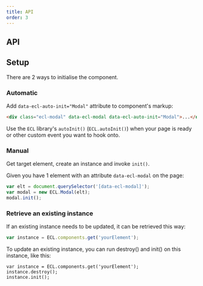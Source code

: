 ```yaml
---
title: API
order: 3
---
```



## API

<ModalJSDoc />

## Setup

There are 2 ways to initialise the component.

### Automatic

Add `data-ecl-auto-init="Modal"` attribute to component's markup:

```html
<div class="ecl-modal" data-ecl-modal data-ecl-auto-init="Modal">...</div>
```

Use the `ECL` library's `autoInit()` (`ECL.autoInit()`) when your page is ready or other custom event you want to hook onto.

### Manual

Get target element, create an instance and invoke `init()`.

Given you have 1 element with an attribute `data-ecl-modal` on the page:

```js
var elt = document.querySelector('[data-ecl-modal]');
var modal = new ECL.Modal(elt);
modal.init();
```

### Retrieve an existing instance

If an existing instance needs to be updated, it can be retrieved this way:

```js
var instance = ECL.components.get('yourElement');
```

To update an existing instance, you can run destroy() and init() on this instance, like this:

```
var instance = ECL.components.get('yourElement');
instance.destroy();
instance.init();
```
